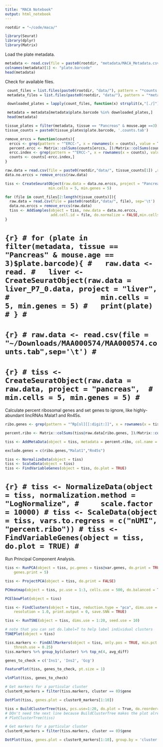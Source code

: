 ```yaml
---
title: "MACA Notebook"
output: html_notebook
---
```


```r
rootdir = "~/code/maca/"
```


```r
library(Seurat)
library(dplyr)
library(Matrix)
```

Load the plate metadata.

```r
metadata <- read.csv(file = paste0(rootdir, "metadata/MACA_Metadata.csv"), sep=",", header = TRUE)
colnames(metadata)[1] <- "plate.barcode"
head(metadata)
```

Check for available files.
```r
 count_files = list.files(paste0(rootdir, "data/"), pattern = "*counts.tab",recursive = TRUE)
 metadata_files = list.files(paste0(rootdir, "data/"), pattern = "*metadata.tab",recursive = TRUE)

 downloaded_plates = lapply(count_files, function(x) strsplit(x,"[./]")[[1]][1])

 metadata = metadata[metadata$plate.barcode %in% downloaded_plates,]
 head(metadata)
```

```r
tissue_plates = filter(metadata, tissue == "Pancreas" & mouse.age ==3)[,c('plate.barcode','tissue','subtissue','mouse.sex')]
tissue_counts = paste0(tissue_plates$plate.barcode, '.counts.tab')

remove_erccs = function(counts){
  erccs <- grep(pattern = "^ERCC-", x = rownames(x = counts), value = TRUE)
  percent.ercc <- Matrix::colSums(counts[erccs, ])/Matrix::colSums(counts)
  ercc.index <- grep(pattern = "^ERCC-", x = rownames(x = counts), value = FALSE)
  counts <- counts[-ercc.index,]
}

raw.data = read.csv(file = paste0(rootdir,"data/", tissue_counts[1]) ,sep='\t')
data.no.erccs = remove_erccs(raw.data)

tiss <- CreateSeuratObject(raw.data = data.no.erccs, project = "Pancreas", 
                    min.cells = 5, min.genes = 5)

for (file in count_files[2:length(tissue_counts)]){
  raw.data = read.csv(file = paste0(rootdir,"data/", file), sep='\t')
  data.no.erccs = remove_erccs(raw.data)
  tiss <- AddSamples(object = tiss, new.data = data.no.erccs, 
                     add.cell.id = file, do.normalize = FALSE,min.cells = 5, min.genes = 5)
}
```


# ```{r}
# for (plate in filter(metadata, tissue == "Pancreas" & mouse.age == 3)$plate.barcode){
#   raw.data <- read.
#   liver <- CreateSeuratObject(raw.data = liver_P7_0.data, project = "liver", 
#                     min.cells = 5, min.genes = 5)
#   print(plate)
# }
# ```


# ```{r}
# raw.data <- read.csv(file = "~/Downloads/MAA000574/MAA000574.counts.tab",sep='\t')
# ```



# ```{r}
# tiss <- CreateSeuratObject(raw.data = raw.data, project = "pancreas", 
#                     min.cells = 5, min.genes = 5)
# ```

Calculate percent ribosomal genes and set genes to ignore, like highly-abundant lincRNAs Malat1 and Rn45s.

```r
ribo.genes <- grep(pattern = "^Rp[sl][[:digit:]]", x = rownames(x = tiss@data), value = TRUE)

percent.ribo <- Matrix::colSums(tiss@raw.data[ribo.genes, ])/Matrix::colSums(tiss@raw.data)

tiss <- AddMetaData(object = tiss, metadata = percent.ribo, col.name = "percent.ribo")

exclude.genes = c(ribo.genes,"Malat1","Rn45s")
```


```r
tiss <- NormalizeData(object = tiss)
tiss <- ScaleData(object = tiss)
tiss <- FindVariableGenes(object = tiss, do.plot = TRUE)
```



# ```{r}
# tiss <- NormalizeData(object = tiss, normalization.method = "LogNormalize",
#     scale.factor = 10000)
# tiss <- ScaleData(object = tiss, vars.to.regress = c("nUMI", "percent.ribo"))
# tiss <- FindVariableGenes(object = tiss, do.plot = TRUE)
# ```
Run Principal Component Analysis.
```r
tiss <- RunPCA(object = tiss, pc.genes = tiss@var.genes, do.print = TRUE, pcs.print = 1:5, 
    genes.print = 5)
```

```r
tiss <- ProjectPCA(object = tiss, do.print = FALSE)
```


```r
PCHeatmap(object = tiss, pc.use = 1:3, cells.use = 500, do.balanced = TRUE, label.columns = FALSE)
```

```r
PCElbowPlot(object = tiss)
```


```r
tiss <- FindClusters(object = tiss, reduction.type = "pca", dims.use = 1:20, 
    resolution = 1.0, print.output = 0, save.SNN = TRUE)
```


```r
tiss <- RunTSNE(object = tiss, dims.use = 1:20, seed.use = 10)
```

```r
# note that you can set do.label=T to help label individual clusters
TSNEPlot(object = tiss)
```

```r
tiss.markers <- FindAllMarkers(object = tiss, only.pos = TRUE, min.pct = 0.25, 
    thresh.use = 0.25)
tiss.markers %>% group_by(cluster) %>% top_n(4, avg_diff)
```
```r
genes_to_check = c('Ins1', 'Ins2', 'Gcg')

FeaturePlot(tiss, genes_to_check, pt.size = 1)
```


```r
vlnPlot(tiss, genes_to_check)
```


```r
# Get markers for a particular cluster
cluster0_markers = filter(tiss.markers, cluster == 0)$gene

DotPlot(tiss, genes.plot = cluster0_markers[1:10])
```


```r
tiss = BuildClusterTree(tiss, pcs.use=1:20, do.plot = True, do.reorder=True, reorder.numeric=True)
# DOn't need the next line because BuildClusterTree makes the plot already
# PlotClusterTree(tiss)
```


```r
# Get markers for a particular cluster
cluster0_markers = filter(tiss.markers, cluster == 0)$gene

DotPlot(tiss, genes.plot = cluster0_markers[1:10], group.by = 'cluster')
```
